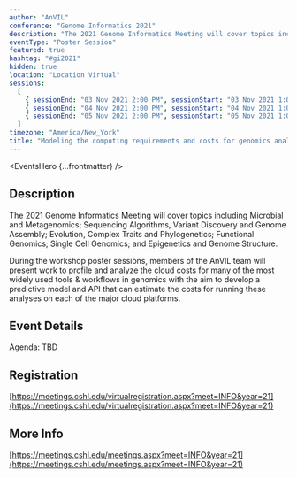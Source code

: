 ```yaml
---
author: "AnVIL"
conference: "Genome Informatics 2021"
description: "The 2021 Genome Informatics Meeting will cover topics including Microbial and Metagenomics; Sequencing Algorithms, Variant Discovery and Genome Assembly; Evolution, Complex Traits and Phylogenetics; Functional Genomics; Single Cell Genomics; and Epigenetics and Genome Structure."
eventType: "Poster Session"
featured: true
hashtag: "#gi2021"
hidden: true
location: "Location Virtual"
sessions:
  [
    { sessionEnd: "03 Nov 2021 2:00 PM", sessionStart: "03 Nov 2021 1:00 PM" },
    { sessionEnd: "04 Nov 2021 2:00 PM", sessionStart: "04 Nov 2021 1:00 PM" },
    { sessionEnd: "05 Nov 2021 2:00 PM", sessionStart: "05 Nov 2021 1:00 PM" },
  ]
timezone: "America/New_York"
title: "Modeling the computing requirements and costs for genomics analysis in the cloud"
---
```


<EventsHero {...frontmatter} />

## Description

The 2021 Genome Informatics Meeting will cover topics including Microbial and Metagenomics; Sequencing Algorithms, Variant Discovery and Genome Assembly; Evolution, Complex Traits and Phylogenetics; Functional Genomics; Single Cell Genomics; and Epigenetics and Genome Structure.

During the workshop poster sessions, members of the AnVIL team will present work to profile and analyze the cloud costs for many of the most widely used tools & workflows in genomics with the aim to develop a predictive model and API that can estimate the costs for running these analyses on each of the major cloud platforms.

## Event Details

Agenda: TBD

## Registration

[https://meetings.cshl.edu/virtualregistration.aspx?meet=INFO&year=21](https://meetings.cshl.edu/virtualregistration.aspx?meet=INFO&year=21)

## More Info

[https://meetings.cshl.edu/meetings.aspx?meet=INFO&year=21](https://meetings.cshl.edu/meetings.aspx?meet=INFO&year=21)
